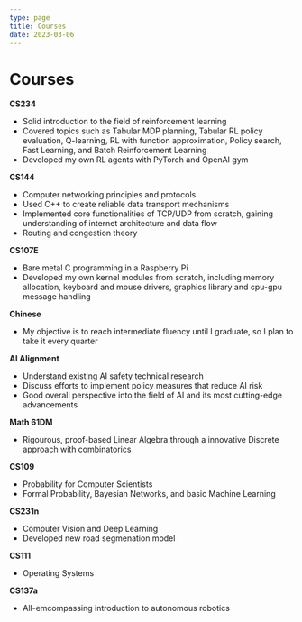 ```yaml
---
type: page
title: Courses
date: 2023-03-06
---
```


# Courses

**CS234**

- Solid introduction to the field of reinforcement learning
- Covered topics such as Tabular MDP planning, Tabular RL policy evaluation, Q-learning, RL with function approximation, Policy search, Fast Learning, and Batch Reinforcement Learning
- Developed my own RL agents with PyTorch and OpenAI gym

**CS144**

- Computer networking principles and protocols
- Used C++ to create reliable data transport mechanisms
- Implemented core functionalities of TCP/UDP from scratch, gaining understanding of internet architecture and data flow
- Routing and congestion theory

**CS107E**

- Bare metal C programming in a Raspberry Pi
- Developed my own kernel modules from scratch, including memory allocation, keyboard and mouse drivers, graphics library and cpu-gpu message handling

**Chinese**

- My objective is to reach intermediate fluency until I graduate, so I plan to take it every quarter

**AI Alignment**

- Understand existing AI safety technical research
- Discuss efforts to implement policy measures that reduce AI risk
- Good overall perspective into the field of AI and its most cutting-edge advancements

**Math 61DM**

- Rigourous, proof-based Linear Algebra through a innovative Discrete approach with combinatorics

**CS109**

- Probability for Computer Scientists
- Formal Probability, Bayesian Networks, and basic Machine Learning

**CS231n**

- Computer Vision and Deep Learning
- Developed new road segmenation model

**CS111**

- Operating Systems

**CS137a**

- All-emcompassing introduction to autonomous robotics
